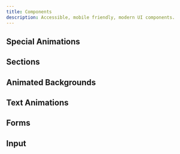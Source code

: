```yaml
---
title: Components
description: Accessible, mobile friendly, modern UI components.
---
```


## Special Animations

<DocsList name="components/special-animations" />


## Sections

<DocsList name="components/sections" />

## Animated Backgrounds

<DocsList name="components/backgrounds" />

## Text Animations

<DocsList name="components/text" />

## Forms

<DocsList name="components/forms" />


## Input

<DocsList name="components/input" />